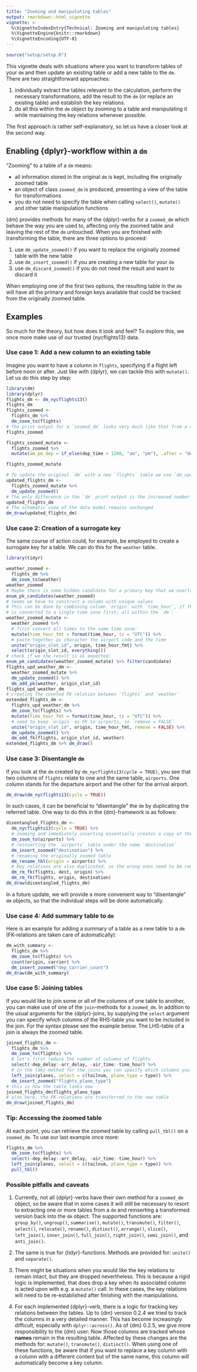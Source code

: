 ```yaml
---
title: "Zooming and manipulating tables"
output: rmarkdown::html_vignette
vignette: >
  %\VignetteIndexEntry{Technical: Zooming and manipulating tables}
  %\VignetteEngine{knitr::rmarkdown}
  %\VignetteEncoding{UTF-8}
---
```


``````r
source("setup/setup.R")
``````

This vignette deals with situations where you want to transform tables of your `dm` and then update an existing table or add a new table to the `dm`.
There are two straightforward approaches:

1. individually extract the tables relevant to the calculation, perform the necessary transformations, add the result to the `dm` (or replace an existing table) and establish the key relations.
1. do all this within the `dm` object by zooming to a table and manipulating it while maintaining the key relations whenever possible.

The first approach is rather self-explanatory, so let us have a closer look at the second way.

## Enabling {dplyr}-workflow within a `dm`

"Zooming" to a table of a `dm` means:

- all information stored in the original `dm` is kept, including the originally zoomed table
- an object of class `zoomed_dm` is produced, presenting a view of the table for transformations
- you do not need to specify the table when calling `select()`, `mutate()` and other table manipulation functions

{dm} provides methods for many of the {dplyr}-verbs for a `zoomed_dm` which behave the way you are used to, affecting only the zoomed table and leaving the rest of the `dm` untouched.
When you are finished with transforming the table, there are three options to proceed:

1. use `dm_update_zoomed()` if you want to replace the originally zoomed table with the new table
1. use `dm_insert_zoomed()` if you are creating a new table for your `dm`
1. use `dm_discard_zoomed()` if you do not need the result and want to discard it

When employing one of the first two options, the resulting table in the `dm` will have all the primary and foreign keys available that could be tracked from the originally zoomed table.

## Examples

So much for the theory, but how does it look and feel?
To explore this, we once more make use of our trusted {nycflights13} data.

### Use case 1: Add a new column to an existing table

Imagine you want to have a column in `flights`, specifying if a flight left before noon or after.
Just like with {dplyr}, we can tackle this with `mutate()`.
Let us do this step by step:

```r
library(dm)
library(dplyr)
flights_dm <- dm_nycflights13()
flights_dm
flights_zoomed <-
  flights_dm %>%
  dm_zoom_to(flights)
# The print output for a `zoomed_dm` looks very much like that from a normal `tibble`.
flights_zoomed

flights_zoomed_mutate <-
  flights_zoomed %>%
  mutate(am_pm_dep = if_else(dep_time < 1200, "am", "pm"), .after = "dep_time")

flights_zoomed_mutate

# To update the original `dm` with a new `flights` table we use `dm_update_zoomed()`:
updated_flights_dm <-
  flights_zoomed_mutate %>%
  dm_update_zoomed()
# The only difference in the `dm` print output is the increased number of columns
updated_flights_dm
# The schematic view of the data model remains unchanged
dm_draw(updated_flights_dm)
```

### Use case 2: Creation of a surrogate key

The same course of action could, for example, be employed to create a surrogate key for a table.
We can do this for the `weather` table.

```r
library(tidyr)

weather_zoomed <-
  flights_dm %>%
  dm_zoom_to(weather)
weather_zoomed
# Maybe there is some hidden candidate for a primary key that we overlooked
enum_pk_candidates(weather_zoomed)
# Seems we have to construct a column with unique values
# This can be done by combining column `origin` with `time_hour`, if the latter
# is converted to a single time zone first; all within the `dm`:
weather_zoomed_mutate <-
  weather_zoomed %>%
  # first convert all times to the same time zone:
  mutate(time_hour_fmt = format(time_hour, tz = "UTC")) %>%
  # paste together as character the airport code and the time
  unite("origin_slot_id", origin, time_hour_fmt) %>%
  select(origin_slot_id, everything())
# check if we the result is as expected:
enum_pk_candidates(weather_zoomed_mutate) %>% filter(candidate)
flights_upd_weather_dm <-
  weather_zoomed_mutate %>%
  dm_update_zoomed() %>%
  dm_add_pk(weather, origin_slot_id)
flights_upd_weather_dm
# creating the coveted FK relation between `flights` and `weather`
extended_flights_dm <-
  flights_upd_weather_dm %>%
  dm_zoom_to(flights) %>%
  mutate(time_hour_fmt = format(time_hour, tz = "UTC")) %>%
  # need to keep `origin` as FK to airports, so `remove = FALSE`
  unite("origin_slot_id", origin, time_hour_fmt, remove = FALSE) %>%
  dm_update_zoomed() %>%
  dm_add_fk(flights, origin_slot_id, weather)
extended_flights_dm %>% dm_draw()
```


### Use case 3: Disentangle `dm`

If you look at the `dm` created by `dm_nycflights13(cycle = TRUE)`, you see that two columns of `flights` relate to one and the same table, `airports`.
One column stands for the departure airport and the other for the arrival airport.

```r
dm_draw(dm_nycflights13(cycle = TRUE))
```

In such cases, it can be beneficial to "disentangle" the `dm` by duplicating the referred table.
One way to do this in the {dm}-framework is as follows:

```r
disentangled_flights_dm <-
  dm_nycflights13(cycle = TRUE) %>%
  # zooming and immediately inserting essentially creates a copy of the original table
  dm_zoom_to(airports) %>%
  # reinserting the `airports` table under the name `destination`
  dm_insert_zoomed("destination") %>%
  # renaming the originally zoomed table
  dm_rename_tbl(origin = airports) %>%
  # Key relations are also duplicated, so the wrong ones need to be removed
  dm_rm_fk(flights, dest, origin) %>%
  dm_rm_fk(flights, origin, destination)
dm_draw(disentangled_flights_dm)
```

In a future update, we will provide a more convenient way to "disentangle" `dm` objects, so that the individual steps will be done automatically.

### Use case 4: Add summary table to `dm`

Here is an example for adding a summary of a table as a new table to a `dm` (FK-relations are taken care of automatically):

```r
dm_with_summary <-
  flights_dm %>%
  dm_zoom_to(flights) %>%
  count(origin, carrier) %>%
  dm_insert_zoomed("dep_carrier_count")
dm_draw(dm_with_summary)
```

### Use case 5: Joining tables

If you would like to join some or all of the columns of one table to another, you can make use of one of the `join`-methods for a `zoomed_dm`.
In addition to the usual arguments for the {dplyr}-joins, by supplying the `select` argument you can specify which columns of the RHS-table you want to be included in the join.
For the syntax please see the example below.
The LHS-table of a join is always the zoomed table.

```r
joined_flights_dm <-
  flights_dm %>%
  dm_zoom_to(flights) %>%
  # let's first reduce the number of columns of flights
  select(-dep_delay:-arr_delay, -air_time:-time_hour) %>%
  # in the {dm}-method for the joins you can specify which columns you want to add to the zoomed table
  left_join(planes, select = c(tailnum, plane_type = type)) %>%
  dm_insert_zoomed("flights_plane_type")
# this is how the table looks now
joined_flights_dm$flights_plane_type
# also here, the FK-relations are transferred to the new table
dm_draw(joined_flights_dm)
```

### Tip: Accessing the zoomed table

At each point, you can retrieve the zoomed table by calling `pull_tbl()` on a `zoomed_dm`.
To use our last example once more:

```r
flights_dm %>%
  dm_zoom_to(flights) %>%
  select(-dep_delay:-arr_delay, -air_time:-time_hour) %>%
  left_join(planes, select = c(tailnum, plane_type = type)) %>%
  pull_tbl()
```

### Possible pitfalls and caveats

1. Currently, not all {dplyr}-verbs have their own method for a `zoomed_dm` object, so be aware that in some cases it will still be necessary to resort to extracting one or more tables from a `dm` and reinserting a transformed version back into the `dm` object.
The supported functions are:
`group_by()`, `ungroup()`, `summarise()`, `mutate()`, `transmute()`, `filter()`, `select()`, `relocate()`, `rename()`, `distinct()`, `arrange()`, `slice()`, `left_join()`, `inner_join()`, `full_join()`, `right_join()`, `semi_join()`, and `anti_join()`.

1. The same is true for {tidyr}-functions.
Methods are provided for: `unite()` and `separate()`.

1. There might be situations when you would like the key relations to remain intact, but they are dropped nevertheless.
This is because a rigid logic is implemented, that does drop a key when its associated column is acted upon with e.g. a `mutate()` call.
In these cases, the key relations will need to be re-established after finishing with the manipulations.

1. For each implemented {dplyr}-verb, there is a logic for tracking key relations between the tables.
Up to {dm} version 0.2.4 we tried to track the columns in a very detailed manner. This has become increasingly difficult, especially with `dplyr::across()`. As of {dm} 0.2.5, we give more responsibility to the {dm} user:
Now those columns are tracked whose **names** remain in the resulting table.
Affected by these changes are the methods for: `mutate()`, `transmute()`, `distinct()`.
When using one of these functions, be aware that if you want to replace a key column with a column with a different content but of the same name, this column will automatically become a key column.
